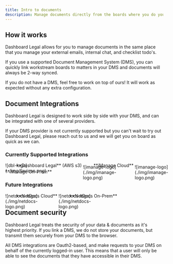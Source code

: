 ```yaml
---
title: Intro to documents
description: Manage documents directly from the boards where you do your work
---
```



## How it works

Dashboard Legal allows for you to manage documents in the same place that you manage your external emails, internal chat, and checklist todo's.

If you use a supported Document Management System (DMS), you can quickly link workstream boards to matters in your DMS and documents will always be 2-way synced.

If you do not have a DMS, feel free to work on top of ours! It will work as expected without any extra configuration.


## Document Integrations

Dashboard Legal is designed to work side by side with your DMS, and can be integrated with one of several providers.

If your DMS provider is not currently supported but you can't wait to try out Dashboard Legal, please reach out to us and we will get you on board as quick as we can.

### Currently Supported Integrations
<div style="display:inline-flex;height: 20px;width:20px;margin-right:10px;">![dbl-logo](../img/favicon.png)</div> **Dashboard Legal** (AWS s3)

<div style="display:inline-flex;height: 20px;width:20px;margin-right:10px;bottom:-5px;position:relative;">![imanage-logo](./img/imanage-logo.png)</div> **iManage Cloud**

<div style="display:inline-flex;height: 20px;width:20px;margin-right:10px;bottom:-5px;position:relative;">![imanage-logo](./img/imanage-logo.png)</div> **iManage On-Prem**


### Future Integrations
<div style="display:inline-flex;height: 20px;width:20px;margin-right:10px;">![netdocs-logo](./img/netdocs-logo.png)</div> **NetDocs Cloud**

<div style="display:inline-flex;height: 20px;width:20px;margin-right:10px;">![netdocs-logo](./img/netdocs-logo.png)</div> **NetDocs On-Prem**


## Document security

Dashboard Legal treats the security of your data & documents as it's highest priority. If you link a DMS, we do not store your documents, but transmit them securely from your DMS to the browser.

All DMS integrations are Oauth2-based, and make requests to your DMS on behalf of the currently logged-in user. This means that a user will only be able to see the documents that they have accessible in their DMS.

